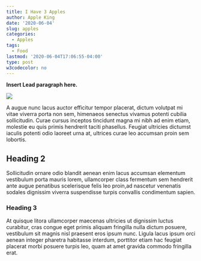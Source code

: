 ```yaml
---
title: I Have 3 Apples
author: Apple King
date: '2020-06-04'
slug: apples
categories:
  - Apples
tags:
  - Food
lastmod: '2020-06-04T17:06:55-04:00'
type: post
w3codecolor: no
---
```


**Insert Lead paragraph here.**

![](https://sc01.alicdn.com/kf/UTB8geSyov2JXKJkSanrq6y3lVXay.jpg)

A augue nunc lacus auctor efficitur tempor placerat, dictum volutpat mi vitae viverra porta non sem, himenaeos senectus vivamus potenti cubilia sollicitudin. Curae cursus inceptos tincidunt magna mi nibh ad enim etiam, molestie eu quis primis hendrerit taciti phasellus. Feugiat ultricies dictumst iaculis potenti odio laoreet urna at, ultrices curae leo accumsan proin sem lobortis. 

## Heading 2

Sollicitudin ornare odio blandit aenean enim lacus accumsan elementum vestibulum porta mauris lorem, ullamcorper class fermentum sem hendrerit ante augue penatibus scelerisque felis leo proin,ad nascetur venenatis sodales dignissim viverra suspendisse turpis convallis condimentum sapien.

### Heading 3

At quisque litora ullamcorper maecenas ultricies ut dignissim luctus curabitur, cras congue eget primis aliquam fringilla nulla dictum posuere, vestibulum sit magnis nisl praesent eros ipsum nunc. Ligula lacus ipsum orci aenean integer pharetra habitasse interdum, porttitor etiam hac feugiat placerat morbi posuere turpis leo, quam at amet gravida commodo fringilla erat.
